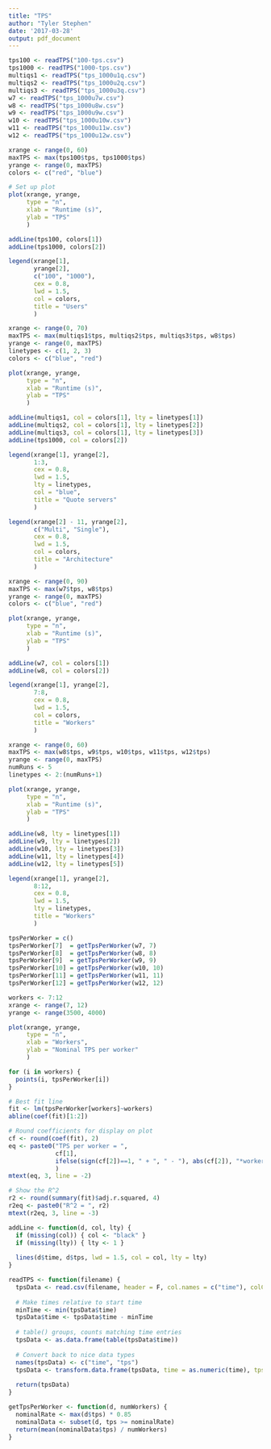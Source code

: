 ```yaml
---
title: "TPS"
author: "Tyler Stephen"
date: '2017-03-28'
output: pdf_document
---
```

```r
tps100 <- readTPS("100-tps.csv")
tps1000 <- readTPS("1000-tps.csv")
multiqs1 <- readTPS("tps_1000u1q.csv")
multiqs2 <- readTPS("tps_1000u2q.csv")
multiqs3 <- readTPS("tps_1000u3q.csv")
w7 <- readTPS("tps_1000u7w.csv")
w8 <- readTPS("tps_1000u8w.csv")
w9 <- readTPS("tps_1000u9w.csv")
w10 <- readTPS("tps_1000u10w.csv")
w11 <- readTPS("tps_1000u11w.csv")
w12 <- readTPS("tps_1000u12w.csv")
```

```r
xrange <- range(0, 60)
maxTPS <- max(tps100$tps, tps1000$tps)
yrange <- range(0, maxTPS)
colors <- c("red", "blue")

# Set up plot
plot(xrange, yrange,   
     type = "n", 
     xlab = "Runtime (s)", 
     ylab = "TPS"
     )

addLine(tps100, colors[1])
addLine(tps1000, colors[2])

legend(xrange[1],
       yrange[2],
       c("100", "1000"),
       cex = 0.8,
       lwd = 1.5,
       col = colors,
       title = "Users"
       )
```

```r
xrange <- range(0, 70)
maxTPS <- max(multiqs1$tps, multiqs2$tps, multiqs3$tps, w8$tps)
yrange <- range(0, maxTPS)
linetypes <- c(1, 2, 3)
colors <- c("blue", "red")

plot(xrange, yrange,
     type = "n",
     xlab = "Runtime (s)",
     ylab = "TPS"
     )

addLine(multiqs1, col = colors[1], lty = linetypes[1])
addLine(multiqs2, col = colors[1], lty = linetypes[2])
addLine(multiqs3, col = colors[1], lty = linetypes[3])
addLine(tps1000, col = colors[2])

legend(xrange[1], yrange[2],
       1:3,
       cex = 0.8,
       lwd = 1.5,
       lty = linetypes,
       col = "blue",
       title = "Quote servers"
       )

legend(xrange[2] - 11, yrange[2],
       c("Multi", "Single"),
       cex = 0.8,
       lwd = 1.5,
       col = colors,
       title = "Architecture"
       )
```

```r
xrange <- range(0, 90)
maxTPS <- max(w7$tps, w8$tps)
yrange <- range(0, maxTPS)
colors <- c("blue", "red")

plot(xrange, yrange,
     type = "n",
     xlab = "Runtime (s)",
     ylab = "TPS"
     )

addLine(w7, col = colors[1])
addLine(w8, col = colors[2])

legend(xrange[1], yrange[2],
       7:8,
       cex = 0.8,
       lwd = 1.5,
       col = colors,
       title = "Workers"
       )
```

```r
xrange <- range(0, 60)
maxTPS <- max(w8$tps, w9$tps, w10$tps, w11$tps, w12$tps)
yrange <- range(0, maxTPS)
numRuns <- 5
linetypes <- 2:(numRuns+1) 

plot(xrange, yrange,
     type = "n",
     xlab = "Runtime (s)",
     ylab = "TPS"
     )

addLine(w8, lty = linetypes[1])
addLine(w9, lty = linetypes[2])
addLine(w10, lty = linetypes[3])
addLine(w11, lty = linetypes[4])
addLine(w12, lty = linetypes[5])

legend(xrange[1], yrange[2],
       8:12,
       cex = 0.8,
       lwd = 1.5,
       lty = linetypes,
       title = "Workers"
       )
```

```r
tpsPerWorker = c()
tpsPerWorker[7]  = getTpsPerWorker(w7, 7)
tpsPerWorker[8]  = getTpsPerWorker(w8, 8)
tpsPerWorker[9]  = getTpsPerWorker(w9, 9)
tpsPerWorker[10] = getTpsPerWorker(w10, 10)
tpsPerWorker[11] = getTpsPerWorker(w11, 11)
tpsPerWorker[12] = getTpsPerWorker(w12, 12)

workers <- 7:12
xrange <- range(7, 12)
yrange <- range(3500, 4000)

plot(xrange, yrange,
     type = "n",
     xlab = "Workers",
     ylab = "Nominal TPS per worker"
     )

for (i in workers) {
  points(i, tpsPerWorker[i])
}

# Best fit line
fit <- lm(tpsPerWorker[workers]~workers)
abline(coef(fit)[1:2])

# Round coefficients for display on plot
cf <- round(coef(fit), 2)
eq <- paste0("TPS per worker = ",
             cf[1],
             ifelse(sign(cf[2])==1, " + ", " - "), abs(cf[2]), "*workers"
             )
mtext(eq, 3, line = -2)

# Show the R^2
r2 <- round(summary(fit)$adj.r.squared, 4)
r2eq <- paste0("R^2 = ", r2)
mtext(r2eq, 3, line = -3)
```
```r
addLine <- function(d, col, lty) {
  if (missing(col)) { col <- "black" }
  if (missing(lty)) { lty <- 1 }
  
  lines(d$time, d$tps, lwd = 1.5, col = col, lty = lty)
}
```

```r
readTPS <- function(filename) {
  tpsData <- read.csv(filename, header = F, col.names = c("time"), colClasses = c("numeric"))
  
  # Make times relative to start time
  minTime <- min(tpsData$time)
  tpsData$time <- tpsData$time - minTime
  
  # table() groups, counts matching time entries
  tpsData <- as.data.frame(table(tpsData$time))
  
  # Convert back to nice data types
  names(tpsData) <- c("time", "tps")
  tpsData <- transform.data.frame(tpsData, time = as.numeric(time), tps = as.numeric(tps))
  
  return(tpsData)
}

getTpsPerWorker <- function(d, numWorkers) {
  nominalRate <- max(d$tps) * 0.85
  nominalData <- subset(d, tps >= nominalRate)
  return(mean(nominalData$tps) / numWorkers)
}
```
